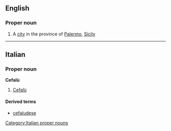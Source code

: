 ==English==

===Proper noun===
{{wikipedia}}
{{en-proper noun}}

# A [[city]] in the province of [[Palermo]], [[Sicily]]

----

==Italian==

===Proper noun===
{{wikipedia|lang=it}}
'''Cefalù'''

# [[#English|Cefalù]]

====Derived terms====
*[[cefaludese]]

[[Category:Italian proper nouns]]